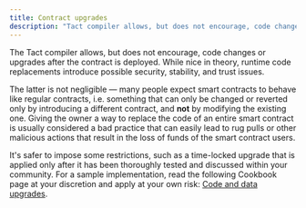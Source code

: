 ```yaml
---
title: Contract upgrades
description: "Tact compiler allows, but does not encourage, code changes or upgrades after the contract is deployed."
---
```


The Tact compiler allows, but does not encourage, code changes or upgrades after the contract is deployed. While nice in theory, runtime code replacements introduce possible security, stability, and trust issues.

The latter is not negligible — many people expect smart contracts to behave like regular contracts, i.e. something that can only be changed or reverted only by introducing a different contract, and **not** by modifying the existing one. Giving the owner a way to replace the code of an entire smart contract is usually considered a bad practice that can easily lead to rug pulls or other malicious actions that result in the loss of funds of the smart contract users.

It's safer to impose some restrictions, such as a time-locked upgrade that is applied only after it has been thoroughly tested and discussed within your community. For a sample implementation, read the following Cookbook page at your discretion and apply at your own risk: [Code and data upgrades](/cookbook/upgrades).
